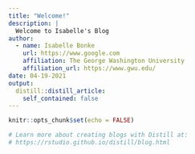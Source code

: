 ```yaml
---
title: "Welcome!"
description: |
  Welcome to Isabelle's Blog
author:
  - name: Isabelle Bonke
    url: https://www.google.com
    affiliation: The George Washington University
    affiliation_url: https://www.gwu.edu/ 
date: 04-19-2021
output:
  distill::distill_article:
    self_contained: false
---
```


```r
knitr::opts_chunk$set(echo = FALSE)

# Learn more about creating blogs with Distill at:
# https://rstudio.github.io/distill/blog.html

```



